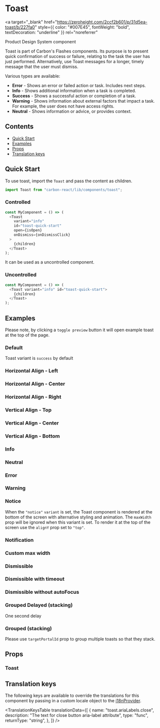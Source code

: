 

<Meta title="Toast" of={ToastStories} />

# Toast

<a
  target="_blank"
  href="https://zeroheight.com/2ccf2b601/p/31d5ea-toast/b/227fa0"
  style={{ color: "#007E45", fontWeight: "bold", textDecoration: "underline" }}
  rel="noreferrer"
>
  Product Design System component
</a>

Toast is part of Carbon's Flashes components.
Its purpose is to present quick confirmation of success or failure, relating to the task the user has just performed. Alternatively, use Toast messages for a longer, timely message that the user must dismiss.

Various types are available:

- **Error** - Shows an error or failed action or task. Includes next steps.
- **Info** - Shows additional information when a task is completed.
- **Success** - Shows a successful action or completion of a task.
- **Warning** - Shows information about external factors that impact a task. For example, the user does not have access rights.
- **Neutral** - Shows information or advice, or provides context.

## Contents

- [Quick Start](#quick-start)
- [Examples](#examples)
- [Props](#props)
- [Translation keys](#translation-keys)

## Quick Start

To use toast, import the `Toast` and pass the content as children.

```javascript
import Toast from "carbon-react/lib/components/toast";
```

### Controlled

```javascript
const MyComponent = () => (
  <Toast
    variant="info"
    id="toast-quick-start"
    open={isOpen}
    onDismiss={onDismissClick}
  >
    {children}
  </Toast>
);
```

It can be used as a uncontrolled component.

### Uncontrolled

```javascript
const MyComponent = () => (
  <Toast variant="info" id="toast-quick-start">
    {children}
  </Toast>
);
```

## Examples

Please note, by clicking a `toggle preview` button it will open example toast at the top of the page.

### Default

Toast variant is `success` by default

<Canvas of={ToastStories.Default} />

### Horizontal Align - Left

<Canvas of={ToastStories.AlignedLeft} />

### Horizontal Align - Center

<Canvas of={ToastStories.AlignedCenter} />

### Horizontal Align - Right

<Canvas of={ToastStories.AlignedRight} />

### Vertical Align - Top

<Canvas of={ToastStories.AlignedYTop} />

### Vertical Align - Center

<Canvas of={ToastStories.AlignedYCenter} />

### Vertical Align - Bottom

<Canvas of={ToastStories.AlignedYBottom} />

### Info

<Canvas of={ToastStories.Info} />

### Neutral

<Canvas of={ToastStories.Neutral} />

### Error

<Canvas of={ToastStories.Error} />

### Warning

<Canvas of={ToastStories.Warning} />

### Notice

When the `"notice"` `variant` is set, the Toast component is rendered at the bottom of the screen with alternative styling and animation.
The `maxWidth` prop will be ignored when this variant is set.
To render it at the top of the screen use the `alignY` prop set to `"top"`.

<Canvas of={ToastStories.Notice} />

### Notification

<Canvas of={ToastStories.Notification} />

### Custom max width

<Canvas of={ToastStories.CustomMaxWidth} />

### Dismissible

<Canvas of={ToastStories.Dismissible} />

### Dismissible with timeout

<Canvas of={ToastStories.DismissibleWithTimeout} />

### Dismissible without autoFocus

<Canvas of={ToastStories.DismissibleWithoutAutoFocus} />

### Grouped Delayed (stacking)

One second delay

<Canvas of={ToastStories.StackedDelayed} />

### Grouped (stacking)

Please use `targetPortalId` prop to group multiple toasts so that they stack.

<Canvas of={ToastStories.Stacked} />

## Props

### Toast

<ArgTypes of={ToastStories} />

## Translation keys

The following keys are available to override the translations for this component by passing in a custom locale object to the
[i18nProvider](../?path=/docs/documentation-i18n--docs).

<TranslationKeysTable
  translationData={[
    {
      name: "toast.ariaLabels.close",
      description: "The text for close button aria-label attribute",
      type: "func",
      returnType: "string",
    },
  ]}
/>
